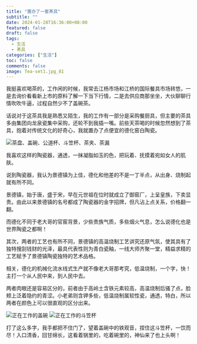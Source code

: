 ```yaml
---
title: "置办了一套茶具"
subtitle: ""
date: 2024-01-28T16:36:00+08:00
featured: false
draft: false
tags:
  - 生活
  - 茶具
categories: ["生活"]
toc: false
comments: false
image: Tea-set1.jpg_81
---
```


我挺喜欢喝茶的，工作闲的时候，我常去江杨市场和江桥的国际餐具市场转悠，一是去询价看看新上市的原料了解一下当下行情，二是去供应商那坐坐，大伙聊聊行情吹吹牛逼，过程自然少不了盖碗茶。

话说对于这茶具我是熟悉又陌生，我的工作有一部分是采购餐厨具，但主要的茶具多由集团向龙泉瓷集中采购，还轮不到我插一嘴。前些天茶喝的时候忽然想到了茶具，抱着对传统文化的好奇心，我就置办了点便宜的德化窑白陶瓷。

<Img src="Tea-set2.jpg" alt="茶盘、盖碗、公道杯、斗笠杯、茶夹、茶漏" />

我喜欢这样的陶瓷器，通透，一抹凝脂如玉的色，把玩着、抚摸着宛如女人的肌肤。

说到陶瓷器，我认为景德镇为上佳，德化和他差的不是一丁半点，从出身、烧制起就有所不同。

景德镇，始于唐，盛于宋，早在元世祖在位时就成立了御窑厂，上呈皇族，下卖显贵。由此以来景德镇的名号都成了陶瓷器的金字招牌，但凡沾上点关系，价格翻一翻。

而德化不同于老大哥的官窑背景，少些贵族气质，多些烟火气息，怎么说德化也是世界陶瓷之都啊！

其次，两者的工艺也有所不同，景德镇的高温烧制工艺讲究还原气氛，使其具有了独特搜刮钱财的光泽，最具代表性则为青白瓷釉，一线大师齐聚一堂，精益求精的工艺赋予了景德镇陶瓷独特的艺术品格。

相关，德化的机械化流水线式生产就不像老大哥那考究，低温烧制，一个字，快！主打一个从人民中来，到人民中去。

两者肉眼还是容易区分的，前者由于高岭土含铁元素较高，高温烧制后骚了点，脸颊上泛着隐约的青涩。小老弟则含钾多些，低温烧制属软性瓷，通透，特白，所以两者在颜色上可以很直观的区分出来。

<Img src="Tea-set1.jpg" alt="正在工作的盖碗" />

<Img src="Tea-set6.jpg" alt="正在工作的斗笠杯" />

打了这么多字，我手都把不住门了，望着盖碗中的铁观音，捏住这斗笠杯，一饮而尽！入口清香，回甘绵长，这看着锅里的，吃着碗里的，神仙来了也上头啊！